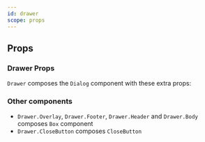 ```yaml
---
id: drawer
scope: props
---
```


## Props

### Drawer Props

`Drawer` composes the `Dialog` component with these extra props:

<PropsTable of='DrawerRoot' />

### Other components

- `Drawer.Overlay`, `Drawer.Footer`, `Drawer.Header` and `Drawer.Body` composes
  `Box` component
- `Drawer.CloseButton` composes `CloseButton`
